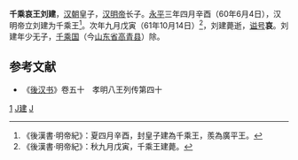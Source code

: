 '''千乘哀王刘建'''{{BD|1世纪|？|61年|10月14日|catIdx=Liu,刘}}，[[汉朝|汉朝]]皇子，[[汉明帝|汉明帝]]长子。[[永平_(东汉)|永平]]三年四月辛酉（60年6月4日），汉明帝立刘建为千乘王<ref>《後漢書·明帝紀》：夏四月辛酉，封皇子建為千乘王，羨為廣平王。</ref>。次年九月戊寅（61年10月14日）<ref>《後漢書·明帝紀》：秋九月戊寅，千乘王建薨。</ref>，刘建薨逝，[[谥号|谥号]]'''哀'''。刘建年少无子，[[乐安郡|千乘国]]（今[[山东省|山东省]][[高青县|高青县]]）除。

==参考文献==
*《[[後汉书|後汉书]]》卷五十　孝明八王列传第四十

{{start box}}
{{s-before|无}}
{{s-title|[[千乘王|千乘王]]<ref>第一次封建[[千乘国|千乘国]]。</ref>（东汉）|60年-61年}}
{{s-after|无嗣，国除}}
{{end box}}

[[Category:汉明帝皇子|1]]
[[Category:汉朝诸侯王|J建]]
[[Category:刘姓|J]]